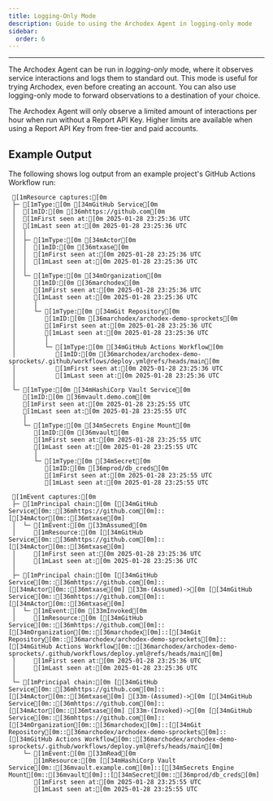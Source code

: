 ```yaml
---
title: Logging-Only Mode
description: Guide to using the Archodex Agent in logging-only mode
sidebar:
  order: 6
---
```



---

The Archodex Agent can be run in _logging-only_ mode, where it observes service interactions and logs them to standard
out. This mode is useful for trying Archodex, even before creating an account. You can also use logging-only mode to
forward observations to a destination of your choice.

<Aside title="Limits">
  The Archodex Agent will only observe a limited amount of interactions per hour when run without a Report API Key.
  Higher limits are available when using a Report API Key from free-tier and paid accounts.
</Aside>

## Example Output

The following shows log output from an example project's GitHub Actions Workflow run:

```ansi title="Post Archodex Agent" wrap
 [1mResource captures:[0m
 ├─ [1mType:[0m [34mGitHub Service[0m
 │  [1mID:[0m [36mhttps://github.com[0m
 │  [1mFirst seen at:[0m 2025-01-28 23:25:36 UTC
 │  [1mLast seen at:[0m 2025-01-28 23:25:36 UTC
 │  │
 │  ├─ [1mType:[0m [34mActor[0m
 │  │  [1mID:[0m [36mtxase[0m
 │  │  [1mFirst seen at:[0m 2025-01-28 23:25:36 UTC
 │  │  [1mLast seen at:[0m 2025-01-28 23:25:36 UTC
 │  │
 │  └─ [1mType:[0m [34mOrganization[0m
 │     [1mID:[0m [36marchodex[0m
 │     [1mFirst seen at:[0m 2025-01-28 23:25:36 UTC
 │     [1mLast seen at:[0m 2025-01-28 23:25:36 UTC
 │     │
 │     └─ [1mType:[0m [34mGit Repository[0m
 │        [1mID:[0m [36marchodex/archodex-demo-sprockets[0m
 │        [1mFirst seen at:[0m 2025-01-28 23:25:36 UTC
 │        [1mLast seen at:[0m 2025-01-28 23:25:36 UTC
 │        │
 │        └─ [1mType:[0m [34mGitHub Actions Workflow[0m
 │           [1mID:[0m [36marchodex/archodex-demo-sprockets/.github/workflows/deploy.yml@refs/heads/main[0m
 │           [1mFirst seen at:[0m 2025-01-28 23:25:36 UTC
 │           [1mLast seen at:[0m 2025-01-28 23:25:36 UTC
 │
 └─ [1mType:[0m [34mHashiCorp Vault Service[0m
    [1mID:[0m [36mvault.demo.com[0m
    [1mFirst seen at:[0m 2025-01-28 23:25:55 UTC
    [1mLast seen at:[0m 2025-01-28 23:25:55 UTC
    │
    └─ [1mType:[0m [34mSecrets Engine Mount[0m
       [1mID:[0m [36mvault[0m
       [1mFirst seen at:[0m 2025-01-28 23:25:55 UTC
       [1mLast seen at:[0m 2025-01-28 23:25:55 UTC
       │
       └─ [1mType:[0m [34mSecret[0m
          [1mID:[0m [36mprod/db_creds[0m
          [1mFirst seen at:[0m 2025-01-28 23:25:55 UTC
          [1mLast seen at:[0m 2025-01-28 23:25:55 UTC

 [1mEvent captures:[0m
 ├─ [1mPrincipal chain:[0m [[34mGitHub Service[0m::[36mhttps://github.com[0m]::[[34mActor[0m::[36mtxase[0m]
 │  └─ [1mEvent:[0m [33mAssumed[0m
 │     [1mResource:[0m [[34mGitHub Service[0m::[36mhttps://github.com[0m]::[[34mActor[0m::[36mtxase[0m]
 │     [1mFirst seen at:[0m 2025-01-28 23:25:36 UTC
 │     [1mLast seen at:[0m 2025-01-28 23:25:36 UTC
 │
 ├─ [1mPrincipal chain:[0m [[34mGitHub Service[0m::[36mhttps://github.com[0m]::[[34mActor[0m::[36mtxase[0m] [33m-(Assumed)->[0m [[34mGitHub Service[0m::[36mhttps://github.com[0m]::[[34mActor[0m::[36mtxase[0m]
 │  └─ [1mEvent:[0m [33mInvoked[0m
 │     [1mResource:[0m [[34mGitHub Service[0m::[36mhttps://github.com[0m]::[[34mOrganization[0m::[36marchodex[0m]::[[34mGit Repository[0m::[36marchodex/archodex-demo-sprockets[0m]::[[34mGitHub Actions Workflow[0m::[36marchodex/archodex-demo-sprockets/.github/workflows/deploy.yml@refs/heads/main[0m]
 │     [1mFirst seen at:[0m 2025-01-28 23:25:36 UTC
 │     [1mLast seen at:[0m 2025-01-28 23:25:36 UTC
 │
 └─ [1mPrincipal chain:[0m [[34mGitHub Service[0m::[36mhttps://github.com[0m]::[[34mActor[0m::[36mtxase[0m] [33m-(Assumed)->[0m [[34mGitHub Service[0m::[36mhttps://github.com[0m]::[[34mActor[0m::[36mtxase[0m] [33m-(Invoked)->[0m [[34mGitHub Service[0m::[36mhttps://github.com[0m]::[[34mOrganization[0m::[36marchodex[0m]::[[34mGit Repository[0m::[36marchodex/archodex-demo-sprockets[0m]::[[34mGitHub Actions Workflow[0m::[36marchodex/archodex-demo-sprockets/.github/workflows/deploy.yml@refs/heads/main[0m]
    └─ [1mEvent:[0m [33mRead[0m
       [1mResource:[0m [[34mHashiCorp Vault Service[0m::[36mvault.example.com[0m]::[[34mSecrets Engine Mount[0m::[36mvault[0m]::[[34mSecret[0m::[36mprod/db_creds[0m]
       [1mFirst seen at:[0m 2025-01-28 23:25:55 UTC
       [1mLast seen at:[0m 2025-01-28 23:25:55 UTC
```
